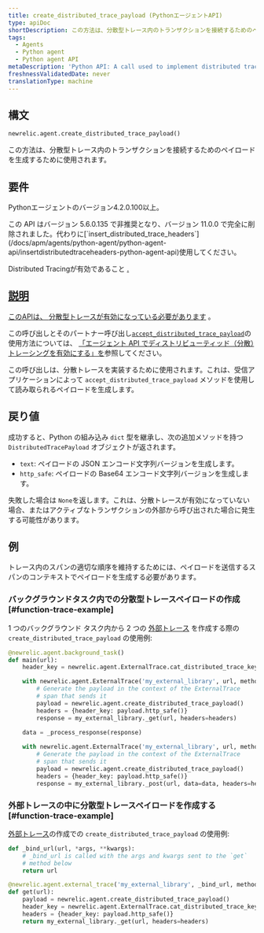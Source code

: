 ```yaml
---
title: create_distributed_trace_payload (PythonエージェントAPI)
type: apiDoc
shortDescription: この方法は、分散型トレース内のトランザクションを接続するためのペイロードを生成するために使用されます。
tags:
  - Agents
  - Python agent
  - Python agent API
metaDescription: 'Python API: A call used to implement distributed tracing.'
freshnessValidatedDate: never
translationType: machine
---
```


## 構文

```py
newrelic.agent.create_distributed_trace_payload()
```

この方法は、分散型トレース内のトランザクションを接続するためのペイロードを生成するために使用されます。

## 要件

Pythonエージェントのバージョン4.2.0.100以上。

<Callout variant="caution">
  この API はバージョン 5.6.0.135 で非推奨となり、バージョン 11.0.0 で完全に削除されました。代わりに[`insert_distributed_trace_headers`](/docs/apm/agents/python-agent/python-agent-api/insertdistributedtraceheaders-python-agent-api)使用してください。
</Callout>

Distributed Tracingが有効であること [.](/docs/enable-distributed-tracing#python)

## [説明](/docs/enable-distributed-tracing#python)

[このAPIは、 ](/docs/enable-distributed-tracing#python)[分散型トレースが有効になっている必要があります](/docs/enable-distributed-tracing) 。

この呼び出しとそのパートナー呼び出し[`accept_distributed_trace_payload`](/docs/agents/python-agent/python-agent-api/legacy-apis-python-agent-api/acceptdistributedtracepayload-python-agent-api)の使用方法については、 [「エージェント API でディストリビューティッド（分散）トレーシングを有効にする」を](/docs/enable-distributed-tracing#agent-apis)参照してください。

この呼び出しは、分散トレースを実装するために使用されます。これは、受信アプリケーションによって `accept_distributed_trace_payload` メソッドを使用して読み取られるペイロードを生成します。

## 戻り値

成功すると、Python の組み込み `dict` 型を継承し、次の追加メソッドを持つ `DistributedTracePayload` オブジェクトが返されます。

* `text`: ペイロードの JSON エンコード文字列バージョンを生成します。
* `http_safe`: ペイロードの Base64 エンコード文字列バージョンを生成します。

失敗した場合は `None`を返します。これは、分散トレースが有効になっていない場合、またはアクティブなトランザクションの外部から呼び出された場合に発生する可能性があります。

## 例

<Callout variant="important">
  トレース内のスパンの適切な順序を維持するためには、ペイロードを送信するスパンのコンテキストでペイロードを生成する必要があります。
</Callout>

### バックグラウンドタスク内での分散型トレースペイロードの作成 [#function-trace-example]

1 つのバックグラウンド タスク内から 2 つの [外部トレース](/docs/agents/python-agent/python-agent-api/external-trace) を作成する際の `create_distributed_trace_payload` の使用例:

```py
@newrelic.agent.background_task()
def main(url):
    header_key = newrelic.agent.ExternalTrace.cat_distributed_trace_key

    with newrelic.agent.ExternalTrace('my_external_library', url, method='GET'):
        # Generate the payload in the context of the ExternalTrace
        # span that sends it
        payload = newrelic.agent.create_distributed_trace_payload()
        headers = {header_key: payload.http_safe()}
        response = my_external_library._get(url, headers=headers)

    data = _process_response(response)
    
    with newrelic.agent.ExternalTrace('my_external_library', url, method='POST'):
        # Generate the payload in the context of the ExternalTrace
        # span that sends it
        payload = newrelic.agent.create_distributed_trace_payload()
        headers = {header_key: payload.http_safe()}
        response = my_external_library._post(url, data=data, headers=headers)
```

### 外部トレースの中に分散型トレースペイロードを作成する [#function-trace-example]

[外部トレース](/docs/agents/python-agent/python-agent-api/external-trace)の作成での `create_distributed_trace_payload` の使用例:

```py
def _bind_url(url, *args, **kwargs):
    # _bind_url is called with the args and kwargs sent to the `get`
    # method below
    return url

@newrelic.agent.external_trace('my_external_library', _bind_url, method='GET')
def get(url):
    payload = newrelic.agent.create_distributed_trace_payload()
    header_key = newrelic.agent.ExternalTrace.cat_distributed_trace_key
    headers = {header_key: payload.http_safe()}
    return my_external_library._get(url, headers=headers)
```